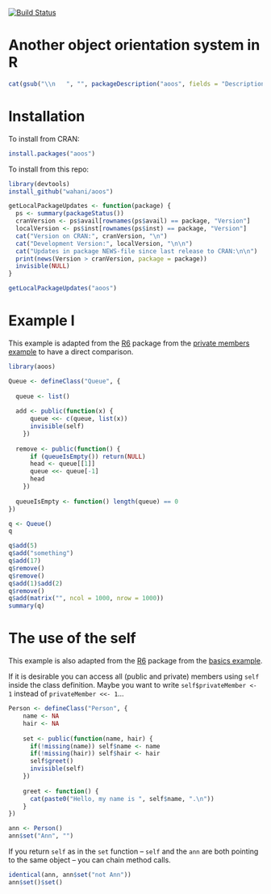 [![Build Status](https://travis-ci.org/wahani/aoos.png?branch=master)](https://travis-ci.org/wahani/aoos)

# Another object orientation system in R
```r
cat(gsub("\\n   ", "", packageDescription("aoos", fields = "Description")))
```

# Installation
To install from CRAN:
```r
install.packages("aoos")
```

To install from this repo:
```r
library(devtools)
install_github("wahani/aoos")
```

```r
getLocalPackageUpdates <- function(package) {
  ps <- summary(packageStatus())
  cranVersion <- ps$avail[rownames(ps$avail) == package, "Version"]
  localVersion <- ps$inst[rownames(ps$inst) == package, "Version"]
  cat("Version on CRAN:", cranVersion, "\n")
  cat("Development Version:", localVersion, "\n\n")
  cat("Updates in package NEWS-file since last release to CRAN:\n\n")
  print(news(Version > cranVersion, package = package))
  invisible(NULL)
}

getLocalPackageUpdates("aoos")
```

# Example I
This example is adapted from the [R6](https://github.com/wch/R6) package from the [private members example](http://rpubs.com/wch/24456) to have a direct comparison.

```r
library(aoos)

Queue <- defineClass("Queue", {
  
  queue <- list()
  
  add <- public(function(x) {
      queue <<- c(queue, list(x))
      invisible(self)
    })
  
  remove <- public(function() {
      if (queueIsEmpty()) return(NULL)
      head <- queue[[1]]
      queue <<- queue[-1]
      head
    })
  
  queueIsEmpty <- function() length(queue) == 0
})

q <- Queue()
q
```

```r
q$add(5)
q$add("something")
q$add(17)
q$remove()
q$remove()
q$add(1)$add(2)
q$remove()
q$add(matrix("", ncol = 1000, nrow = 1000))
summary(q)
```

# The use of the self

This example is also adapted from the [R6](https://github.com/wch/R6) package from the [basics example](http://rpubs.com/wch/24456).

If it is desirable you can access all (public and private) members using `self` inside the class definition. Maybe you want to write `self$privateMember <- 1` instead of `privateMember <<- 1`...

```r
Person <- defineClass("Person", {
    name <- NA
    hair <- NA
    
    set <- public(function(name, hair) {
      if(!missing(name)) self$name <- name
      if(!missing(hair)) self$hair <- hair
      self$greet()
      invisible(self)
    })
    
    greet <- function() {
      cat(paste0("Hello, my name is ", self$name, ".\n"))
    }
})

ann <- Person()
ann$set("Ann", "")

```

If you return `self` as in the `set` function -- `self` and the `ann` are both pointing to the same object -- you can chain method calls.

```r
identical(ann, ann$set("not Ann"))
ann$set()$set()
```

